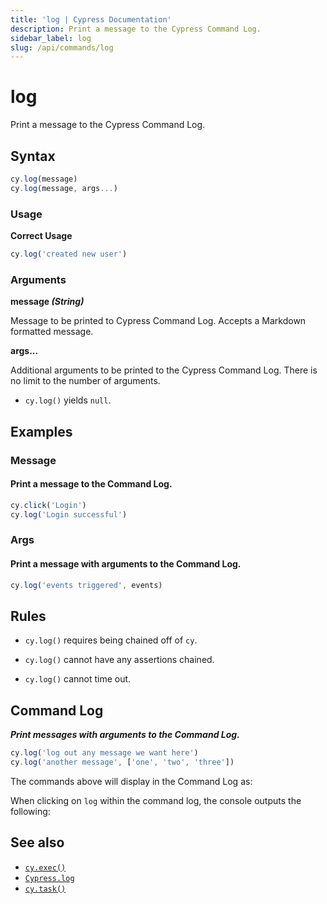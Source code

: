 ```yaml
---
title: 'log | Cypress Documentation'
description: Print a message to the Cypress Command Log.
sidebar_label: log
slug: /api/commands/log
---
```


<ProductHeading product="app" />

# log

Print a message to the Cypress Command Log.

## Syntax

```javascript
cy.log(message)
cy.log(message, args...)
```

### Usage

<Icon name="check-circle" color="green" /> **Correct Usage**

```javascript
cy.log('created new user')
```

### Arguments

<Icon name="angle-right" /> **message _(String)_**

Message to be printed to Cypress Command Log. Accepts a Markdown formatted
message.

<Icon name="angle-right" /> **args...**

Additional arguments to be printed to the Cypress Command Log. There is no limit
to the number of arguments.

<HeaderYields />

- `cy.log()` yields `null`.

## Examples

### Message

#### Print a message to the Command Log.

```javascript
cy.click('Login')
cy.log('Login successful')
```

### Args

#### Print a message with arguments to the Command Log.

```javascript
cy.log('events triggered', events)
```

## Rules

<HeaderRequirements />

- `cy.log()` requires being chained off of `cy`.

<HeaderAssertions />

- `cy.log()` cannot have any assertions chained.

<HeaderTimeouts />

- `cy.log()` cannot time out.

## Command Log

**_Print messages with arguments to the Command Log._**

```javascript
cy.log('log out any message we want here')
cy.log('another message', ['one', 'two', 'three'])
```

The commands above will display in the Command Log as:

<DocsImage
  src="/img/api/log/custom-command-log-with-any-message.png"
  alt="Command Log log"
/>

When clicking on `log` within the command log, the console outputs the
following:

<DocsImage
  src="/img/api/log/console-shows-logs-message-and-any-arguments.png"
  alt="Console Log log"
/>

## See also

- [`cy.exec()`](/api/commands/exec)
- [`Cypress.log`](/api/cypress-api/cypress-log)
- [`cy.task()`](/api/commands/task)
